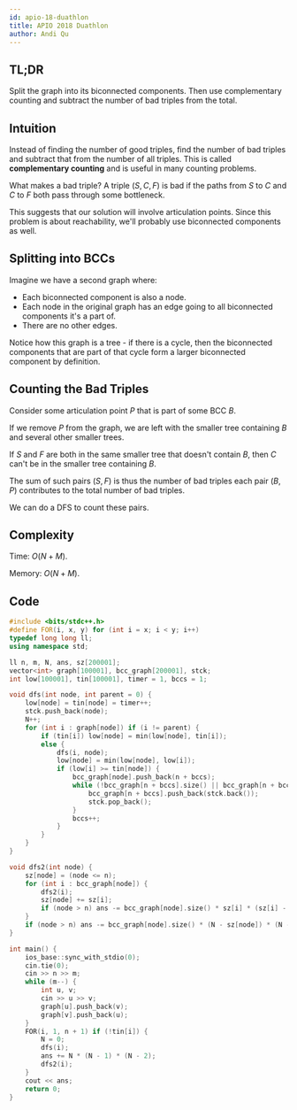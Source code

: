 ```yaml
---
id: apio-18-duathlon
title: APIO 2018 Duathlon
author: Andi Qu
---
```


## TL;DR

Split the graph into its biconnected components. Then use complementary counting and subtract the
number of bad triples from the total.

## Intuition

Instead of finding the number of good triples, find the number of bad triples and subtract that
from the number of all triples. This is called **complementary counting** and is useful in many
counting problems.

What makes a bad triple? A triple $(S, C, F)$ is bad if the paths from $S$ to $C$ and $C$ to $F$
both pass through some bottleneck.

This suggests that our solution will involve articulation points. Since this problem is about reachability,
we'll probably use biconnected components as well.

## Splitting into BCCs

Imagine we have a second graph where:

- Each biconnected component is also a node.
- Each node in the original graph has an edge going to all biconnected components it's a part of.
- There are no other edges.

Notice how this graph is a tree - if there is a cycle, then the biconnected components that are
part of that cycle form a larger biconnected component by definition.

## Counting the Bad Triples

Consider some articulation point $P$ that is part of some BCC $B$.

If we remove $P$ from the graph, we are left with the smaller tree containing $B$ and several
other smaller trees.

If $S$ and $F$ are both in the same smaller tree that doesn't contain $B$, then $C$ can't be
in the smaller tree containing $B$.

The sum of such pairs $(S, F)$ is thus the number of bad triples each pair $(B, P)$ contributes
to the total number of bad triples.

We can do a DFS to count these pairs.

## Complexity

Time: $O(N + M)$.

Memory: $O(N + M)$.

## Code

```cpp
#include <bits/stdc++.h>
#define FOR(i, x, y) for (int i = x; i < y; i++)
typedef long long ll;
using namespace std;

ll n, m, N, ans, sz[200001];
vector<int> graph[100001], bcc_graph[200001], stck;
int low[100001], tin[100001], timer = 1, bccs = 1;

void dfs(int node, int parent = 0) {
    low[node] = tin[node] = timer++;
    stck.push_back(node);
    N++;
    for (int i : graph[node]) if (i != parent) {
        if (tin[i]) low[node] = min(low[node], tin[i]);
        else {
            dfs(i, node);
            low[node] = min(low[node], low[i]);
            if (low[i] >= tin[node]) {
                bcc_graph[node].push_back(n + bccs);
                while (!bcc_graph[n + bccs].size() || bcc_graph[n + bccs].back() != i) {
                    bcc_graph[n + bccs].push_back(stck.back());
                    stck.pop_back();
                }
                bccs++;
            }
        }
    }
}

void dfs2(int node) {
    sz[node] = (node <= n);
    for (int i : bcc_graph[node]) {
        dfs2(i);
        sz[node] += sz[i];
        if (node > n) ans -= bcc_graph[node].size() * sz[i] * (sz[i] - 1);
    }
    if (node > n) ans -= bcc_graph[node].size() * (N - sz[node]) * (N - sz[node] - 1);
}

int main() {
    ios_base::sync_with_stdio(0);
    cin.tie(0);
    cin >> n >> m;
    while (m--) {
        int u, v;
        cin >> u >> v;
        graph[u].push_back(v);
        graph[v].push_back(u);
    }
    FOR(i, 1, n + 1) if (!tin[i]) {
        N = 0;
        dfs(i);
        ans += N * (N - 1) * (N - 2);
        dfs2(i);
    }
    cout << ans;
    return 0;
}
```
